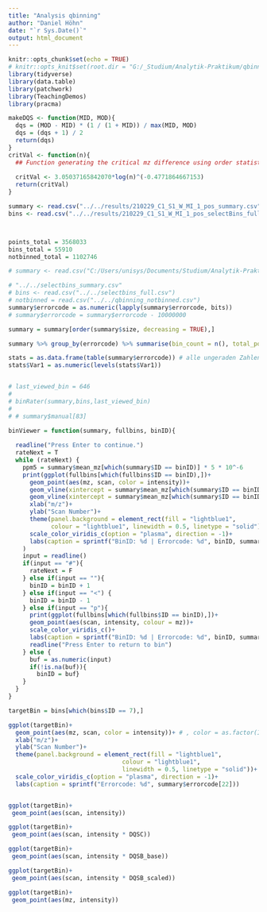 ```yaml
---
title: "Analysis qbinning"
author: "Daniel Höhn"
date: "`r Sys.Date()`"
output: html_document
---
```


```r
knitr::opts_chunk$set(echo = TRUE)
# knitr::opts_knit$set(root.dir = "G:/_Studium/Analytik-Praktikum/qbinning")
library(tidyverse)
library(data.table)
library(patchwork)
library(TeachingDemos)
library(pracma)

makeDQS <- function(MID, MOD){
  dqs = (MOD - MID) * (1 / (1 + MID)) / max(MID, MOD)
  dqs = (dqs + 1) / 2
  return(dqs)
}
critVal <- function(n){
  ## Function generating the critical mz difference using order statistics
  
  critVal <- 3.05037165842070*log(n)^(-0.4771864667153)
  return(critVal)
}
```

```r
summary <- read.csv("../../results/210229_C1_S1_W_MI_1_pos_summary.csv")
bins <- read.csv("../../results/210229_C1_S1_W_MI_1_pos_selectBins_full.csv")




```

```r
points_total = 3568033
bins_total = 55910
notbinned_total = 1102746

# summary <- read.csv("C:/Users/unisys/Documents/Studium/Analytik-Praktikum/rawdata/warburg_summary.csv")

# "../../selectbins_summary.csv"
# bins <- read.csv("../../selectbins_full.csv")
# notbinned = read.csv("../../qbinning_notbinned.csv")
summary$errorcode = as.numeric(lapply(summary$errorcode, bits))
# summary$errorcode = summary$errorcode - 10000000

summary = summary[order(summary$size, decreasing = TRUE),]

summary %>% group_by(errorcode) %>% summarise(bin_count = n(), total_points = sum(size), ratio = sum(size)/n(), dqsCen = mean(DQSC_min)) 

stats = as.data.frame(table(summary$errorcode)) # alle ungeraden Zahlen haben duplikate
stats$Var1 = as.numeric(levels(stats$Var1))



```

```r
# last_viewed_bin = 646
# 
# binRater(summary,bins,last_viewed_bin)
# 
# # summary$manual[83]

binViewer = function(summary, fullbins, binID){
 
  readline("Press Enter to continue.")
  rateNext = T
  while (rateNext) {
    ppm5 = summary$mean_mz[which(summary$ID == binID)] * 5 * 10^-6
    print(ggplot(fullbins[which(fullbins$ID == binID),])+
      geom_point(aes(mz, scan, color = intensity))+ 
      geom_vline(xintercept = summary$mean_mz[which(summary$ID == binID)] - ppm5, linewidth = 0.2, linetype = "dashed")+
      geom_vline(xintercept = summary$mean_mz[which(summary$ID == binID)] + ppm5, linewidth = 0.2, linetype = "dashed")+
      xlab("m/z")+
      ylab("Scan Number")+
      theme(panel.background = element_rect(fill = "lightblue1",
            colour = "lightblue1", linewidth = 0.5, linetype = "solid"))+
      scale_color_viridis_c(option = "plasma", direction = -1)+
      labs(caption = sprintf("BinID: %d | Errorcode: %d", binID, summary$errorcode[binID]))
    )
    input = readline()
    if(input == "#"){
      rateNext = F
    } else if(input == ""){
      binID = binID + 1
    } else if(input == "<") {
      binID = binID - 1
    } else if(input == "p"){
      print(ggplot(fullbins[which(fullbins$ID == binID),])+
      geom_point(aes(scan, intensity, colour = mz))+
      scale_color_viridis_c()+
      labs(caption = sprintf("BinID: %d | Errorcode: %d", binID, summary$errorcode[binID])))
      readline("Press Enter to return to bin")
    } else {
      buf = as.numeric(input)
      if(!is.na(buf)){
        binID = buf}
    }
  }
}
```

```r
targetBin = bins[which(bins$ID == 7),]

ggplot(targetBin)+
  geom_point(aes(mz, scan, color = intensity))+ # , color = as.factor(ID)
  xlab("m/z")+
  ylab("Scan Number")+
  theme(panel.background = element_rect(fill = "lightblue1",
                                colour = "lightblue1",
                                linewidth = 0.5, linetype = "solid"))+
  scale_color_viridis_c(option = "plasma", direction = -1)+
  labs(caption = sprintf("Errorcode: %d", summary$errorcode[22]))


ggplot(targetBin)+
 geom_point(aes(scan, intensity))

ggplot(targetBin)+
 geom_point(aes(scan, intensity * DQSC))

ggplot(targetBin)+
 geom_point(aes(scan, intensity * DQSB_base))

ggplot(targetBin)+
 geom_point(aes(scan, intensity * DQSB_scaled))

ggplot(targetBin)+
 geom_point(aes(mz, intensity))
  
  
```

